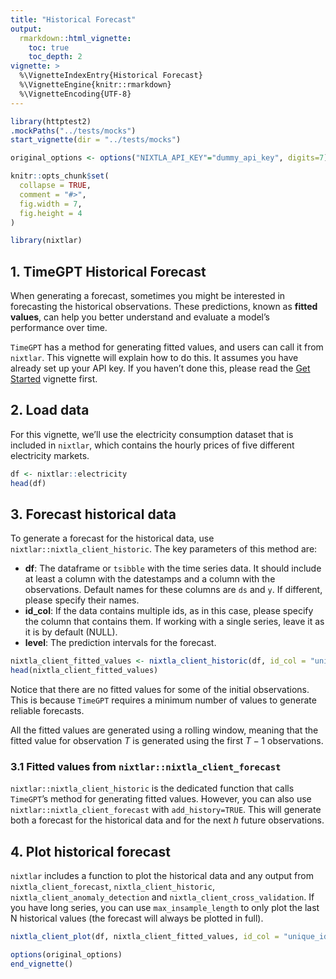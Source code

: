 ```yaml
---
title: "Historical Forecast"
output: 
  rmarkdown::html_vignette:
    toc: true 
    toc_depth: 2
vignette: >
  %\VignetteIndexEntry{Historical Forecast}
  %\VignetteEngine{knitr::rmarkdown}
  %\VignetteEncoding{UTF-8}
---
```

```r
library(httptest2)
.mockPaths("../tests/mocks")
start_vignette(dir = "../tests/mocks")

original_options <- options("NIXTLA_API_KEY"="dummy_api_key", digits=7)

knitr::opts_chunk$set(
  collapse = TRUE,
  comment = "#>", 
  fig.width = 7, 
  fig.height = 4
)
```

```r
library(nixtlar)
```

## 1. TimeGPT Historical Forecast
When generating a forecast, sometimes you might be interested in forecasting the historical observations. These predictions, known as **fitted values**, can help you better understand and evaluate a model's performance over time. 

`TimeGPT` has a method for generating fitted values, and users can call it from `nixtlar`. This vignette will explain how to do this. It assumes you have already set up your API key. If you haven't done this, please read the [Get Started](https://nixtla.github.io/nixtlar/articles/anomaly-detection.html) vignette first.  

## 2. Load data 
For this vignette, we'll use the electricity consumption dataset that is included in `nixtlar`, which contains the hourly prices of five different electricity markets. 

```r
df <- nixtlar::electricity
head(df)
```

## 3. Forecast historical data 
To generate a forecast for the historical data, use `nixtlar::nixtla_client_historic`. The key parameters of this method are: 

- **df**: The dataframe or `tsibble` with the time series data. It should include at least a column with the datestamps and a column with the observations. Default names for these columns are `ds` and `y`. If different, please specify their names. 
- **id_col**: If the data contains multiple ids, as in this case, please specify the column that contains them. If working with a single series, leave it as it is by default (NULL). 
- **level**: The prediction intervals for the forecast. 

```r
nixtla_client_fitted_values <- nixtla_client_historic(df, id_col = "unique_id", level = c(80,95))
head(nixtla_client_fitted_values)
```

Notice that there are no fitted values for some of the initial observations. This is because `TimeGPT` requires a minimum number of values to generate reliable forecasts. 

All the fitted values are generated using a rolling window, meaning that the fitted value for observation $T$ is generated using the first $T-1$ observations. 

### 3.1 Fitted values from `nixtlar::nixtla_client_forecast`
`nixtlar::nixtla_client_historic` is the dedicated function that calls `TimeGPT`'s method for generating fitted values. However, you can also use `nixtlar::nixtla_client_forecast` with `add_history=TRUE`. This will generate both a forecast for the historical data and for the next $h$ future observations. 

## 4. Plot historical forecast 
`nixtlar` includes a function to plot the historical data and any output from `nixtla_client_forecast`, `nixtla_client_historic`, `nixtla_client_anomaly_detection` and `nixtla_client_cross_validation`. If you have long series, you can use `max_insample_length` to only plot the last N historical values (the forecast will always be plotted in full). 

```r
nixtla_client_plot(df, nixtla_client_fitted_values, id_col = "unique_id", max_insample_length = 200)
```

```r
options(original_options)
end_vignette()
```




